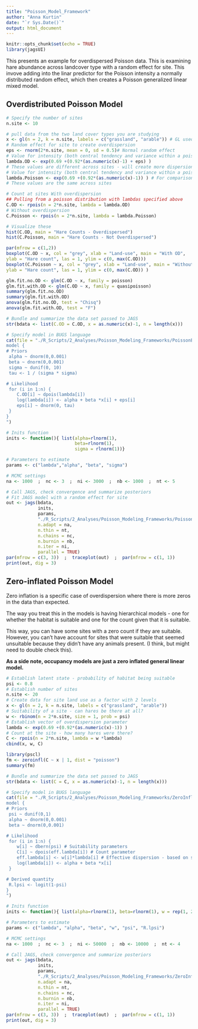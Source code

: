 ```yaml
---
title: "Poisson_Model_Framework"
author: "Anna Kurtin"
date: "`r Sys.Date()`"
output: html_document
---
```


```r
knitr::opts_chunk$set(echo = TRUE)
library(jagsUI)
```

This presents an example for overdispersed Poisson data. This is examining hare abundance across landcover type with a random effect for site. This invove adding into the linar predictor for the Poisson intensity a normally distributed random effect, which then creates a Poisson generalized linear mixed model. 

## Overdistributed Poisson Model

```R
# Specify the number of sites
n.site <- 10

# pull data from the two land cover types you are studying
x <- gl(n = 2, k = n.site, labels = c("grassland", "arable")) # GL used for generate levels
# Random effect for site to create overdispersion
eps <- rnorm(2*n.site, mean = 0, sd = 0.5)# Normal random effect
# Value for intensity (both central tendency and variance within a poisson distribution) with overdispersion caused by site-specific differences in hare density
lambda.OD <- exp(0.69 +(0.92*(as.numeric(x)-1) + eps) )
# These values are different across sites - will create more dispersion in the count data
# Value for intensity (both central tendency and variance within a poisson distribution) with no overdispersion
lambda.Poisson <- exp(0.69 +(0.92*(as.numeric(x)-1)) ) # For comparison
# These values are the same across sites

# Count at sites With overdispersion
## Pulling from a poisson distribution with lambdas specified above
C.OD <- rpois(n = 2*n.site, lambda = lambda.OD)
# Without overdispersion
C.Poisson <- rpois(n = 2*n.site, lambda = lambda.Poisson)

# Visualize these
hist(C.OD, main = "Hare Counts - Overdispersed")
hist(C.Poisson, main = "Hare Counts - Not Overdispersed")

par(mfrow = c(1,2))
boxplot(C.OD ~ x, col = "grey", xlab = "Land-use", main = "With OD", 
ylab = "Hare count", las = 1, ylim = c(0, max(C.OD)))
boxplot(C.Poisson ~ x, col = "grey", xlab = "Land-use", main = "Without OD", 
ylab = "Hare count", las = 1, ylim = c(0, max(C.OD)) )

```


```R
glm.fit.no.OD <- glm(C.OD ~ x, family = poisson)
glm.fit.with.OD <- glm(C.OD ~ x, family = quasipoisson)
summary(glm.fit.no.OD)
summary(glm.fit.with.OD)
anova(glm.fit.no.OD, test = "Chisq")
anova(glm.fit.with.OD, test = "F")
```

```R
# Bundle and summarize the data set passed to JAGS
str(bdata <- list(C.OD = C.OD, x = as.numeric(x)-1, n = length(x)))

# Specify model in BUGS language
cat(file = "./R_Scripts/2_Analyses/Poisson_Modeling_Frameworks/PoissonEx_TTest.txt", "
model {
# Priors
 alpha ~ dnorm(0,0.001)
 beta ~ dnorm(0,0.001)
 sigma ~ dunif(0, 10)	
 tau <- 1 / (sigma * sigma)

# Likelihood
 for (i in 1:n) {
    C.OD[i] ~ dpois(lambda[i]) 
    log(lambda[i]) <- alpha + beta *x[i] + eps[i]
    eps[i] ~ dnorm(0, tau)
 }
}
")

# Inits function
inits <- function(){ list(alpha=rlnorm(1), 
                          beta=rlnorm(1), 
                          sigma = rlnorm(1))}

# Parameters to estimate
params <- c("lambda","alpha", "beta", "sigma")

# MCMC settings
na <- 1000  ;  nc <- 3  ;  ni <- 3000  ;  nb <- 1000  ;  nt <- 5

# Call JAGS, check convergence and summarize posteriors
# Fit JAGS model with a random effect for site
out <- jags(bdata, 
            inits, 
            params, 
            "./R_Scripts/2_Analyses/Poisson_Modeling_Frameworks/PoissonEx_TTest.txt", 
            n.adapt = na, 
            n.thin = nt, 
            n.chains = nc, 
            n.burnin = nb, 
            n.iter = ni, 
            parallel = TRUE)
par(mfrow = c(3, 3))  ;  traceplot(out)  ;  par(mfrow = c(1, 1))
print(out, dig = 3)
```



## Zero-inflated Poisson Model

Zero inflation is a specific case of overdispersion where there is more zeros in the data than expected. 

The way you treat this in the models is having hierarchical models - one for whether the habitat is suitable and one for the count given that it is suitable.

This way, you can have some sites with a zero count if they are suitable. However, you can't have account for sites that were suitable that seemed unsuitable because they didn't have any animals present. (I think, but might need to double check this).

**As a side note, occupancy models are just a zero inflated general linear model.**

```R
# Establish latent state - probability of habitat being suitable
psi <- 0.8
# Establish number of sites
n.site <- 20
# Create data for site land use as a factor with 2 levels 
x <- gl(n = 2, k = n.site, labels = c("grassland", "arable"))
# Suitability of a site - can hares be there at all?
w <- rbinom(n = 2*n.site, size = 1, prob = psi)
# Establish vector of overdispersion parameter
lambda <- exp(0.69 +(0.92*(as.numeric(x)-1)) )
# Count at the site - how many hares were there?
C <- rpois(n = 2*n.site, lambda = w *lambda)
cbind(x, w, C)

```


```R
library(pscl)
fm <- zeroinfl(C ~ x | 1, dist = "poisson")
summary(fm)
```


```R
# Bundle and summarize the data set passed to JAGS
str(bdata <- list(C = C, x = as.numeric(x)-1, n = length(x)))

# Specify model in BUGS language
cat(file = "./R_Scripts/2_Analyses/Poisson_Modeling_Frameworks/ZeroInflatedPoissonEx.txt", "
model {
# Priors
 psi ~ dunif(0,1)
 alpha ~ dnorm(0,0.001)
 beta ~ dnorm(0,0.001)

# Likelihood
 for (i in 1:n) {
    w[i] ~ dbern(psi) # Suitability parameters
    C[i] ~ dpois(eff.lambda[i]) # Count parameter
    eff.lambda[i] <- w[i]*lambda[i] # Effective dispersion - based on suitability?
    log(lambda[i]) <- alpha + beta *x[i]
 }

# Derived quantity
 R.lpsi <- logit(1-psi)
}
")

# Inits function
inits <- function(){ list(alpha=rlnorm(1), beta=rlnorm(1), w = rep(1, 2*n.site))}

# Parameters to estimate
params <- c("lambda", "alpha", "beta", "w", "psi", "R.lpsi")

# MCMC settings
na <- 1000  ;  nc <- 3  ;  ni <- 50000  ;  nb <- 10000  ;  nt <- 4

# Call JAGS, check convergence and summarize posteriors
out <- jags(bdata, 
            inits, 
            params, 
            "./R_Scripts/2_Analyses/Poisson_Modeling_Frameworks/ZeroInflatedPoissonEx.txt", 
            n.adapt = na, 
            n.thin = nt, 
            n.chains = nc, 
            n.burnin = nb, 
            n.iter = ni, 
            parallel = TRUE)
par(mfrow = c(3, 3))  ;  traceplot(out)  ;  par(mfrow = c(1, 1))
print(out, dig = 3)

```